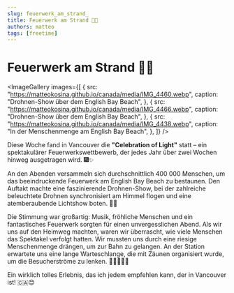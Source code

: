 ```yaml
---
slug: feuerwerk_am_strand_
title: Feuerwerk am Strand 🌊🎆
authors: matteo
tags: [freetime]
---
```


# Feuerwerk am Strand 🌊🎆


<ImageGallery
  images={[
    {
      src: "https://matteokosina.github.io/canada/media/IMG_4460.webp",
      caption: "Drohnen-Show über dem English Bay Beach",
    },
    {
      src: "https://matteokosina.github.io/canada/media/IMG_4466.webp",
      caption: "Drohnen-Show über dem English Bay Beach",
    },
    {
      src: "https://matteokosina.github.io/canada/media/IMG_4438.webp",
      caption: "In der Menschenmenge am English Bay Beach",
    },
  ]}
/>

Diese Woche fand in Vancouver die **"Celebration of Light"** statt – ein spektakulärer Feuerwerkswettbewerb, der jedes Jahr über zwei Wochen hinweg ausgetragen wird. 🎆✨

An den Abenden versammeln sich durchschnittlich 400 000 Menschen, um das beeindruckende Feuerwerk am English Bay Beach zu bestaunen. Den Auftakt machte eine faszinierende Drohnen-Show, bei der zahlreiche beleuchtete Drohnen synchronisiert am Himmel flogen und eine atemberaubende Lichtshow boten. 🚁🌌

Die Stimmung war großartig: Musik, fröhliche Menschen und ein fantastisches Feuerwerk sorgten für einen unvergesslichen Abend. Als wir uns auf den Heimweg machten, waren wir überrascht, wie viele Menschen das Spektakel verfolgt hatten. Wir mussten uns durch eine riesige Menschenmenge drängen, um zur Bahn zu gelangen. An der Station erwartete uns eine lange Warteschlange, die mit Zäunen organisiert wurde, um die Besucherströme zu lenken. 🚶‍♂️🚶‍♀️🚉

Ein wirklich tolles Erlebnis, das ich jedem empfehlen kann, der in Vancouver ist! 🇨🇦😊

